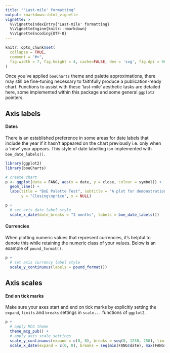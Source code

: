 ```yaml
---
title: "'Last-mile' formatting"
output: rmarkdown::html_vignette
vignette: >
  %\VignetteIndexEntry{'Last-mile' formatting}
  %\VignetteEngine{knitr::rmarkdown}
  %\VignetteEncoding{UTF-8}
---
```


```r
knitr::opts_chunk$set(
  collapse = TRUE,
  comment = "#>",
  fig.width = 7, fig.height = 4, cache=FALSE, dev = 'svg', fig.dpi = 96
)
```

Once you've applied `boeCharts` theme and palette approximations, there may still be fine-tuning necessary to faithfully produce a publication-ready chart. Functions to assist with these 'last-mile' aesthetic tasks are detailed here, some implemented within this package and some general `ggplot2` pointers.


## Axis labels

#### Dates

There is an established preference in some areas for date labels that include the year if it hasn't appeared on the chart previously i.e. only when a 'new' year appears. This style of date labelling isn implemented with `boe_date_labels()`.

```r

library(ggplot2)
library(boeCharts)

# create chart
p <- ggplot(data = FANG, aes(x = date, y = close, colour = symbol)) +
  geom_line() +
  labs(title = "BoE Palette Test", subtitle = "A plot for demonstration purposes",
       y = "Closing\nprice", x = NULL)

p +
  # set axis date label style
  scale_x_date(date_breaks = "3 months", labels = boe_date_labels())

```

#### Currencies

When plotting numeric values that represent currencies, it's helpful to denote this while retaining the numeric class of your values. Below is an example of `pound_format()`.

```r

p +
  # set axis currency label style
  scale_y_continuous(labels = pound_format())

```


## Axis scales

#### End on tick marks

Make sure your axes start and end on tick marks by explicitly setting the `expand`, `limits` and `breaks` settings in `scale...` functions of `ggplot2`.

```r
p +
  # apply MCG theme
  theme_mcg_pub() +
  # apply axis scale settings
  scale_y_continuous(expand = c(0, 0), breaks = seq(0, 1250, 250), limits = c(0, 1250), position = "right") +
  scale_x_date(expand = c(0, 0), breaks = seq(min(FANG$date), max(FANG$date), by = "3 months"), labels = boe_date_labels())
```


